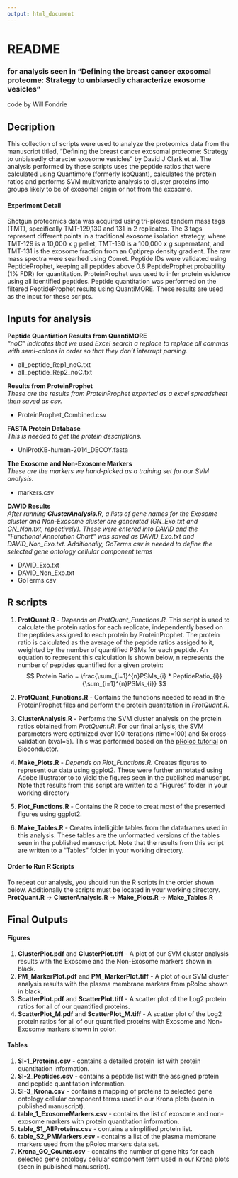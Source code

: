 ```yaml
---
output: html_document
---
```

# README
### for analysis seen in "Defining the breast cancer exosomal proteome: Strategy to unbiasedly characterize exosome vesicles"
code by Will Fondrie
  
## Decription
This collection of scripts were used to analyze the proteomics data from the manuscript titled,
"Defining the breast cancer exosomal proteome: Strategy to unbiasedly character exosome vesicles"
by David J Clark et al. The analysis performed by these scripts uses the peptide ratios that were calculated
using Quantimore (formerly IsoQuant), calculates the protein ratios and performs SVM multivariate analysis to 
cluster proteins into groups likely to be of exosomal origin or not from the exosome.

#### Experiment Detail
Shotgun proteomics data was acquired using tri-plexed tandem mass tags (TMT), specifically 
TMT-129,130 and 131 in 2 replicates. The 3 tags represent different points in a traditional exosome isolation strategy, where TMT-129 is a 10,000 x g pellet, TMT-130 is a 100,000 x g supernatant, and TMT-131 is the 
exosome fraction from an Optiprep density gradient. The raw mass spectra were searhed using Comet.
Peptide IDs were validated using PeptideProphet, keeping all peptides above 0.8 PeptideProphet probability
(1% FDR) for quantitation. ProteinProphet was used to infer protein evidence using all identified peptides.
Peptide quantitation was performed on the filtered PeptideProphet results using QuantiMORE. These results are 
used as the input for these scripts.
  
## Inputs for analysis
**Peptide Quantiation Results from QuantiMORE**  
*"noC" indicates that we used Excel search a replace to replace all commas with semi-colons in order so that they don't interrupt parsing.*

+ all_peptide_Rep1_noC.txt  
+ all_peptide_Rep2_noC.txt 
  
**Results from ProteinProphet**  
*These are the results from ProteinProphet exported as a excel spreadsheet then saved as csv.*

+ ProteinProphet_Combined.csv  

**FASTA Protein Database**  
*This is needed to get the protein descriptions.*

+ UniProtKB-human-2014_DECOY.fasta  

**The Exosome and Non-Exosome Markers**  
*These are the markers we hand-picked as a training set for our SVM analysis.*

+ markers.csv  

**DAVID Results**  
*After running __ClusterAnalysis.R__, a lists of gene names for the Exosome cluster and Non-Exosome cluster are generated (GN_Exo.txt and GN_Non.txt, repectively). These were entered into DAVID and the "Functional Annotation Chart" was saved as DAVID_Exo.txt and DAVID_Non_Exo.txt. Additionally, GoTerms.csv is needed to define the selected gene ontology cellular component terms*  

+ DAVID_Exo.txt
+ DAVID_Non_Exo.txt
+ GoTerms.csv

  
## R scripts
1. **ProtQuant.R** - *Depends on ProtQuant_Functions.R.* This script is used to calculate the protein ratios for each replicate, independently based on the peptides assigned to each protein by ProteinProphet. The protein ratio is calculated as the average of the peptide ratios assiged to it, weighted by the number of quantified PSMs for each peptide. An equation to represent this calculation is shown below, n represents the number of peptides quantified for a given protein: \n
$$ Protein Ratio = \frac{\sum_{i=1}^{n}PSMs_{i} * PeptideRatio_{i}}{\sum_{i=1}^{n}PSMs_{i}} $$
    
2. **ProtQuant_Functions.R** - Contains the functions needed to read in the ProteinProphet files and perform the protein quantitation in *ProtQuant.R*.

3. **ClusterAnalysis.R** - Performs the SVM cluster analysis on the protein ratios obtained from *ProtQuant.R*. For our final anlysis, the SVM parameters were optimized over 100 iterations (time=100) and 5x cross-validation (xval=5). This was performed based on the [pRoloc tutorial](http://www.bioconductor.org/packages/release/bioc/vignettes/pRoloc/inst/doc/pRoloc-tutorial.pdf) on Bioconductor.

4. **Make_Plots.R** - *Depends on Plot_Functions.R.* Creates figures to represent our data using ggplot2. These were further annotated using Adobe Illustrator to to yield the figures seen in the published manuscript. Note that results from this script are written to a "Figures" folder in your working directory

5. **Plot_Functions.R** - Contains the R code to creat most of the presented figures using ggplot2.

6. **Make_Tables.R** - Creates intelligible tables from the dataframes used in this analysis. These tables are the unformatted versions of the tables seen in the published manuscript. Note that the results from this script are written to a "Tables" folder in your working directory.

#### Order to Run R Scripts
To repeat our analysis, you should run the R scripts in the order shown below. Additionally the scripts must be located in your working directory.  
**ProtQuant.R** -> **ClusterAnalysis.R** -> **Make_Plots.R** -> **Make_Tables.R**
  
## Final Outputs
#### Figures
1. **ClusterPlot.pdf** and **ClusterPlot.tiff** - A plot of our SVM cluster analysis results with the Exosome and the Non-Exosome markers shown in black.
2. **PM_MarkerPlot.pdf** and **PM_MarkerPlot.tiff** - A plot of our SVM cluster analysis results with the plasma membrane markers from pRoloc shown in black.
3. **ScatterPlot.pdf** and **ScatterPlot.tiff** - A scatter plot of the Log2 protein ratios for all of our quantified proteins.
4. **ScatterPlot_M.pdf** and **ScatterPlot_M.tiff** - A scatter plot of the Log2 protein ratios for all of our quantified proteins with Exosome and Non-Exosome markers shown in color.  

#### Tables
1. **SI-1_Proteins.csv** - contains a detailed protein list with protein quantitation information.
2. **SI-2_Peptides.csv** - contains a peptide list with the assigned protein and peptide quantitation information.
3. **SI-3_Krona.csv** - contains a mapping of proteins to selected gene ontology cellular component terms used in our Krona plots (seen in published manuscript). 
4. **table_1_ExosomeMarkers.csv** - contains the list of exosome and non-exosome markers with protein quantitation information.
5. **table_S1_AllProteins.csv** - contains a simplified protein list.
6. **table_S2_PMMarkers.csv** - contains a list of the plasma membrane markers used from the pRoloc markers data set. 
7. **Krona_GO_Counts.csv** - contains the number of gene hits for each selected gene ontology cellular component term used in our Krona plots (seen in published manuscript).
